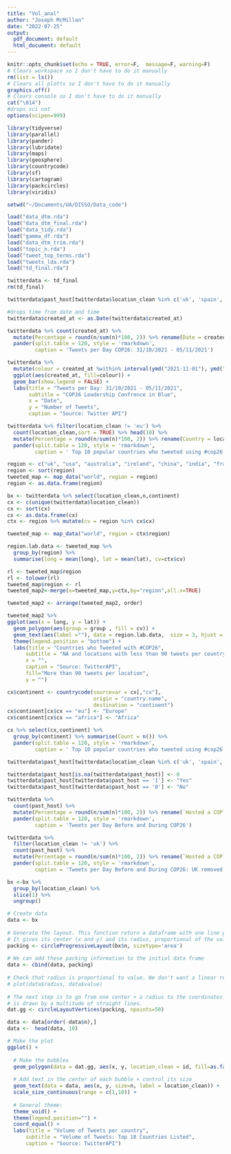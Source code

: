 ```yaml
---
title: "Vol_anal"
author: "Joseph McMillan"
date: "2022-07-25"
output:
  pdf_document: default
  html_document: default
---
```


```r
knitr::opts_chunk$set(echo = TRUE, error=F,  message=F, warning=F)
# Clears workspace so I don't have to do it manually
rm(list = ls())
# Clears all plotts so I don't have to do it manually 
graphics.off()
# Clears console so I don't have to do it manually
cat("\014")
#drops sci not
options(scipen=999)
```

```r
library(tidyverse)
library(parallel)
library(pander)
library(lubridate)
library(maps)
library(geosphere)
library(countrycode)
library(sf)
library(cartogram)
library(packcircles)
library(viridis)
```

```r
setwd("~/Documents/UA/DISSO/Data_code")
```

```r
load("data_dtm.rda")
load("data_dtm_final.rda")
load("data_tidy.rda")
load("gamma_df.rda")
load("data_dtm_trim.rda")
load("topic_n.rda")
load("tweet_top_terms.rda")
load("tweets_lda.rda")
load("td_final.rda")
```

```r
twitterdata <- td_final
rm(td_final)
```

```r
twitterdata$past_host[twitterdata$location_clean %in% c('uk', 'spain', 'poland', 'germany', 'morocco', 'france', 'peru', 'qatar', 'south africa', 'mexico', 'denmark', 'canada', 'argentina', 'italy', 'india')] <- '1'

```

```r
#drops time from date and time 
twitterdata$created_at <- as.Date(twitterdata$created_at)

twitterdata %>% count(created_at) %>% 
  mutate(Percentage = round(n/sum(n)*100, 2)) %>% rename(Date = created_at, `No. of tweets` = n) %>% 
  pander(split.table = 120, style = 'rmarkdown',
         caption = 'Tweets per Day COP26: 31/10/2021 - 05/11/2021')
```

```r
twitterdata %>%
  mutate(colour = created_at %within% interval(ymd("2021-11-01"), ymd("2021-11-03"))) %>% 
  ggplot(aes(created_at, fill=colour)) +
  geom_bar(show.legend = FALSE) +
  labs(title = "Tweets per Day: 31/10/2021 - 05/11/2021",
       subtitle = "COP26 Leadership Confrence in Blue",
       x = "Date",
       y = "Number of Tweets",
       caption = "Source: Twitter API")
```

```r
twitterdata %>% filter(location_clean != 'eu') %>% 
  count(location_clean,sort = TRUE) %>% head(10) %>%  
  mutate(Percentage = round(n/sum(n)*100, 2)) %>% rename(Country = location_clean, `No. of tweets from country` = n) %>% 
  pander(split.table = 120, style = 'rmarkdown',
         caption = ' Top 10 popular countries who tweeted using #cop26')
```

```r
region <- c("uk", "usa", "australia", "ireland", "china", "india", "france", "germany", "canada", "afghanistan", "albania", "algeria", "andorra", "angola", "antigua and barbuda", "argentina", "armenia", "austria", "azerbaijan", "bahamas", "bahrain", "bangladesh", "barbados", "belarus", "belgium", "belize", "benin", "bhutan", "bolivia", "bosnia and herzegovina", "botswana", "brazil", "brunei", "bulgaria", "burkina faso", "burundi", "cabo verde", "cambodia", "cameroon", "central african republic", "chad", "chile", "colombia", "comoros", "congo", "costa rica", "ivory coast", "croatia", "cuba", "cyprus", "czech republic", "denmark", "djibouti", "dominica", "dominican republic", "ecuador", "egypt", "el salvador", "equatorial guinea", "eritrea", "estonia", "eswatini", "ethiopia", "fiji", "finland", "gabon", "gambia", "georgia", "ghana", "greece", "grenada", "guatemala", "guinea", "guinea bissau", "guyana", "haiti", "honduras", "hungary", "iceland", "indonesia", "iran", "iraq", "israel", "italy", "jamaica", "japan", "jordan", "kazakhstan", "kenya", "kiribati", "kosovo", "kuwait", "kyrgyzstan", "laos", "latvia", "lebanon", "lesotho", "liberia", "libya", "liechtenstein", "lithuania", "luxembourg", "madagascar", "malawi", "malaysia", "mali", "malta", "marshall islands", "mauritania", "mauritius", "mexico", "micronesia", "moldova", "monaco", "mongolia", "montenegro", "morocco", "mozambique", "myanmar", "namibia", "nauru", "nepal", "netherlands", "new zealand", "nicaragua", "niger", "nigeria", "north korea", "north macedonia", "norway", "oman", "pakistan", "palau", "palestine", "panama", "papua new guinea", "paraguay", "peru", "philippines", "poland", "portugal", "qatar", "romania", "russia", "rwanda", "saint kitts and nevis", "saint lucia", "saint vincent and the grenadines", "samoa", "san marino", "sao tome and principe", "saudi arabia", "senegal", "serbia", "seychelles", "sierra leone", "singapore", "slovakia", "slovenia", "somalia", "south africa", "south korea", "south sudan", "spain", "sri lanka", "sudan", "suriname", "sweden", "switzerland", "syria", "taiwan", "tajikistan", "tanzania", "thailand", "timor leste", "togo", "tonga", "trinidad and tobago", "tunisia", "turkey", "turkmenistan", "tuvalu", "uganda", "ukraine", "uae", "uruguay", "uzbekistan", "vanuatu", "vatican city", "venezuela", "vietnam", "yemen", "zambia", "zimbabwe", "solomon islands", "maldives", "democratic republic of the congo","republic of the congo", "eswatini")
region <- sort(region)
tweeted_map <- map_data("world", region = region)
region <- as.data.frame(region)

bx <- twitterdata %>% select(location_clean,n,continent)
cx <- c(unique(twitterdata$location_clean))
cx <- sort(cx)
cx <- as.data.frame(cx)
ctx <- region %>% mutate(cv = region %in% cx$cx)

tweeted_map <- map_data("world", region = ctx$region)

```

```r
region.lab.data <- tweeted_map %>%
  group_by(region) %>%
  summarise(long = mean(long), lat = mean(lat), cv=ctx$cv)
```

```r
rl <- tweeted_map$region
rl <- tolower(rl)
tweeted_map$region <- rl
tweeted_map2<-merge(x=tweeted_map,y=ctx,by="region",all.x=TRUE)

tweeted_map2 <- arrange(tweeted_map2, order)
```

```r
tweeted_map2 %>% 
ggplot(aes(x = long, y = lat)) +
  geom_polygon(aes(group = group , fill = cv)) +
  geom_text(aes(label =""), data = region.lab.data,  size = 3, hjust = 0.5)+
  theme(legend.position = "bottom") +
  labs(title = "Countries who Tweeted with #COP26",
      subtitle = "NA and locations with less than 90 tweets per country in Red",
      x = "",
      caption = "Source: TwitterAPI",
      fill="More than 90 tweets per location",
      y = "")
```

```r
cx$continent <- countrycode(sourcevar = cx[,"cx"],
                            origin = "country.name",
                            destination = "continent")
cx$continent[cx$cx == "eu"] <- "Europe"
cx$continent[cx$cx == "africa"] <- "Africa"
```

```r
cx %>% select(cx,continent) %>% 
  group_by(continent) %>% summarise(Count = n()) %>% 
  pander(split.table = 120, style = 'rmarkdown',
         caption = ' Top 10 popular countries who tweeted using #cop26')
```

```r
twitterdata$past_host[twitterdata$location_clean %in% c('uk', 'spain', 'poland', 'germany', 'morocco', 'france', 'peru', 'qatar', 'south africa', 'mexico', 'denmark', 'canada', 'argentina', 'italy', 'india')] <- '1'

twitterdata$past_host[is.na(twitterdata$past_host)] <- 0
twitterdata$past_host[twitterdata$past_host == '1'] <- "Yes"
twitterdata$past_host[twitterdata$past_host == '0'] <- "No"
```

```r
twitterdata %>% 
  count(past_host) %>%
  mutate(Percentage = round(n/sum(n)*100, 2)) %>% rename(`Hosted a COP` = past_host, `No. of tweets` = n) %>% 
  pander(split.table = 120, style = 'rmarkdown',
         caption = 'Tweets per Day Before and During COP26')

twitterdata %>% 
  filter(location_clean != 'uk') %>% 
  count(past_host) %>%
  mutate(Percentage = round(n/sum(n)*100, 2)) %>% rename(`Hosted a COP` = past_host, `No. of tweets` = n) %>% 
  pander(split.table = 120, style = 'rmarkdown',
         caption = 'Tweets per Day Before and During COP26: UK removed')
```

```r
bx <-bx %>%
  group_by(location_clean) %>%
  slice(1) %>%
  ungroup()
```

```r
# Create data
data <- bx 
 
# Generate the layout. This function return a dataframe with one line per bubble. 
# It gives its center (x and y) and its radius, proportional of the value
packing <- circleProgressiveLayout(bx$n, sizetype='area')
 
# We can add these packing information to the initial data frame
data <- cbind(data, packing)
 
# Check that radius is proportional to value. We don't want a linear relationship, since it is the AREA that must be proportionnal to the value
# plot(data$radius, data$value)
 
# The next step is to go from one center + a radius to the coordinates of a circle that
# is drawn by a multitude of straight lines.
dat.gg <- circleLayoutVertices(packing, npoints=50)

data <- data[order(-data$n),] 
data <-  head(data, 10)
```

```r
# Make the plot
ggplot() +  
  
  # Make the bubbles
  geom_polygon(data = dat.gg, aes(x, y, location_clean = id, fill=as.factor(id)), colour = "black", alpha = 0.6) +
  
  # Add text in the center of each bubble + control its size
  geom_text(data = data, aes(x, y, size=n, label = location_clean)) +
  scale_size_continuous(range = c(1,10)) +
  
  # General theme:
  theme_void() + 
  theme(legend.position="") +
  coord_equal() + 
  labs(title = "Volume of Tweets per country",
      subtitle = "Volume of Tweets: Top 10 Countries Listed",
      caption = "Source: TwitterAPI")
```
